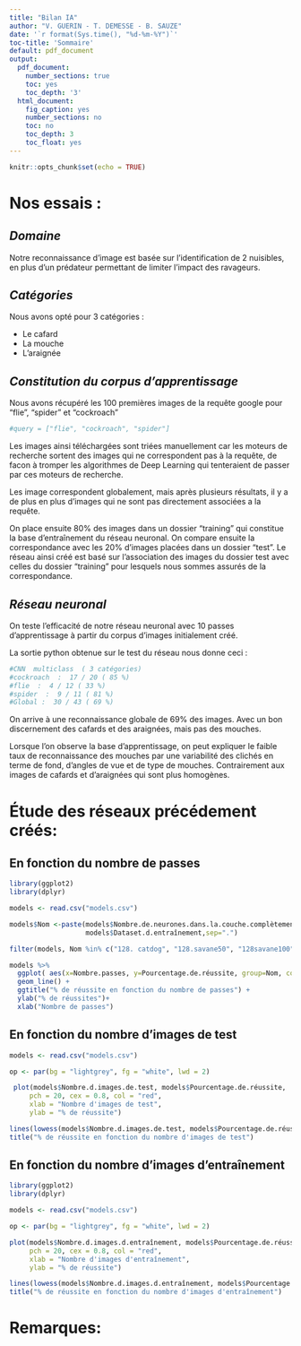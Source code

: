 ```yaml
---
title: "Bilan IA"
author: "V. GUERIN - T. DEMESSE - B. SAUZE"
date: '`r format(Sys.time(), "%d-%m-%Y")`'
toc-title: 'Sommaire'
default: pdf_document
output:
  pdf_document:
    number_sections: true 
    toc: yes
    toc_depth: '3'
  html_document:
    fig_caption: yes
    number_sections: no
    toc: no
    toc_depth: 3
    toc_float: yes
---
```


```r
knitr::opts_chunk$set(echo = TRUE)
```

# **Nos essais :**

## *Domaine*

Notre reconnaissance d'image est basée sur l'identification de 2 nuisibles, en plus d'un prédateur permettant de limiter l'impact des ravageurs.

## *Catégories*

Nous avons opté pour 3 catégories :

* Le cafard
* La mouche
* L'araignée

## *Constitution du corpus d'apprentissage*

Nous avons récupéré les 100 premières images de la requête google pour "flie", "spider" et "cockroach"

```r
#query = ["flie", "cockroach", "spider"]
```

Les images ainsi téléchargées sont triées manuellement car les moteurs de recherche sortent des images qui ne correspondent pas à la requête, de facon à tromper les algorithmes de Deep Learning qui tenteraient de passer par ces moteurs de recherche.

Les image correspondent globalement, mais après plusieurs résultats, il y a de plus en plus d'images qui ne sont pas directement associées a la requête.

On place ensuite 80% des images dans un dossier "training" qui constitue la base d'entraînement du réseau neuronal. On compare ensuite la correspondance avec les 20% d'images placées dans un dossier "test". Le réseau ainsi créé est basé sur l'association des images du dossier test avec celles du dossier "training" pour lesquels nous sommes assurés de la correspondance.        

## *Réseau neuronal*

On teste l'efficacité de notre réseau neuronal avec 10 passes d'apprentissage à partir du corpus d'images initialement créé.

La sortie python obtenue sur le test du réseau nous donne ceci :
```r
#CNN  multiclass  ( 3 catégories)
#cockroach  :  17 / 20 ( 85 %)
#flie  :  4 / 12 ( 33 %)
#spider  :  9 / 11 ( 81 %)
#Global :  30 / 43 ( 69 %)
```

On arrive à une reconnaissance globale de 69% des images. Avec un bon discernement des cafards et des araignées, mais pas des mouches.

Lorsque l'on observe la base d'apprentissage, on peut expliquer le faible taux de reconnaissance des mouches par une variabilité des clichés en terme de fond, d'angles de vue et de type de mouches. Contrairement aux images de cafards et d'araignées qui sont plus homogènes.

\newpage

# **Étude des réseaux précédement créés:**

## En fonction du nombre de passes

```r
library(ggplot2)
library(dplyr)

models <- read.csv("models.csv")

models$Nom <-paste(models$Nombre.de.neurones.dans.la.couche.complètement.connectée,
                   models$Dataset.d.entraînement,sep=".")

filter(models, Nom %in% c("128. catdog", "128.savane50", "128savane100", "512.savane100"))

models %>%
  ggplot( aes(x=Nombre.passes, y=Pourcentage.de.réussite, group=Nom, color=Nom)) +
  geom_line() +
  ggtitle("% de réussite en fonction du nombre de passes") +
  ylab("% de réussites")+
  xlab("Nombre de passes")
```

\newpage

## En fonction du nombre d'images de test

```r
models <- read.csv("models.csv")

op <- par(bg = "lightgrey", fg = "white", lwd = 2)

 plot(models$Nombre.d.images.de.test, models$Pourcentage.de.réussite,  
     pch = 20, cex = 0.8, col = "red", 
     xlab = "Nombre d'images de test",
     ylab = "% de réussite")

lines(lowess(models$Nombre.d.images.de.test, models$Pourcentage.de.réussite), col = "black")
title("% de réussite en fonction du nombre d'images de test") 
```

\newpage

## En fonction du nombre d'images d'entraînement

```r
library(ggplot2)
library(dplyr)

models <- read.csv("models.csv")

op <- par(bg = "lightgrey", fg = "white", lwd = 2)

plot(models$Nombre.d.images.d.entraînement, models$Pourcentage.de.réussite,  
     pch = 20, cex = 0.8, col = "red", 
     xlab = "Nombre d'images d'entraînement",
     ylab = "% de réussite")

lines(lowess(models$Nombre.d.images.d.entraînement, models$Pourcentage.de.réussite), col = "black")
title("% de réussite en fonction du nombre d'images d'entraînement") 
```

\newpage

# **Remarques:**

